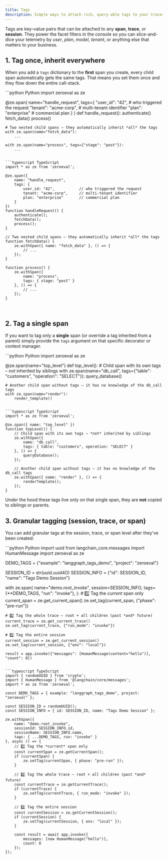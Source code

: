 ```yaml
---
title: Tags
description: Simple ways to attach rich, query-able tags to your traces.
---
```


Tags are key–value pairs that can be attached to any **span**, **trace**, or **session**. They power the facet filters in the console so you can slice-and-dice your telemetry by *user*, *plan*, *model*, *tenant*, or anything else that matters to your business.

## 1. Tag once, inherit everywhere

When you add a `tags` dictionary to the **first** span you create, every child span automatically gets the same tags.  That means you set them once and they flow down the entire call-stack.

<CodeGroup>
```python Python
import zeroeval as ze

@ze.span(
    name="handle_request",
    tags={
        "user_id": "42",          # who triggered the request
        "tenant": "acme-corp",    # multi-tenant identifier
        "plan": "enterprise"      # commercial plan
    }
)
def handle_request():
    authenticate()
    fetch_data()
    process()

    # Two nested child spans – they automatically inherit *all* the tags
    with ze.span(name="fetch_data"):
        ...

    with ze.span(name="process", tags={"stage": "post"}):
        ...
```

```typescript TypeScript
import * as ze from 'zeroeval';

@ze.span({
    name: "handle_request",
    tags: {
        user_id: "42",           // who triggered the request
        tenant: "acme-corp",     // multi-tenant identifier
        plan: "enterprise"       // commercial plan
    }
})
function handleRequest() {
    authenticate();
    fetchData();
    process();
}

// Two nested child spans – they automatically inherit *all* the tags
function fetchData() {
    ze.withSpan({ name: "fetch_data" }, () => {
        // ...
    });
}

function process() {
    ze.withSpan({ 
        name: "process", 
        tags: { stage: "post" }
    }, () => {
        // ...
    });
}
```
</CodeGroup>

<br/>

## 2. Tag a single span

If you want to tag only a **single** span (or override a tag inherited from a parent) simply provide the `tags` argument on that specific decorator or context manager.

<CodeGroup>
```python Python
import zeroeval as ze

@ze.span(name="top_level")
def top_level():
    # Child span with its own tags – *not* inherited by siblings
    with ze.span(name="db_call", tags={"table": "customers", "operation": "SELECT"}):
        query_database()

    # Another child span without tags – it has no knowledge of the db_call tags
    with ze.span(name="render"):
        render_template()
```

```typescript TypeScript
import * as ze from 'zeroeval';

@ze.span({ name: "top_level" })
function topLevel() {
    // Child span with its own tags – *not* inherited by siblings
    ze.withSpan({
        name: "db_call",
        tags: { table: "customers", operation: "SELECT" }
    }, () => {
        queryDatabase();
    });

    // Another child span without tags – it has no knowledge of the db_call tags
    ze.withSpan({ name: "render" }, () => {
        renderTemplate();
    });
}
```
</CodeGroup>

Under the hood these tags live only on that single span, they are **not** copied to siblings or parents.

## 3. Granular tagging (session, trace, or span)

You can add granular tags at the session, trace, or span level after they've been created:

<CodeGroup>
```python Python
import uuid
from langchain_core.messages import HumanMessage
import zeroeval as ze

DEMO_TAGS = {"example": "langgraph_tags_demo", "project": "zeroeval"}

SESSION_ID = str(uuid.uuid4())
SESSION_INFO = {"id": SESSION_ID, "name": "Tags Demo Session"}

with ze.span(
    name="demo.root_invoke",
    session=SESSION_INFO,
    tags={**DEMO_TAGS, "run": "invoke"},
):
    # 1️⃣ Tag the *current* span only
    current_span = ze.get_current_span()
    ze.set_tag(current_span, {"phase": "pre-run"})

    # 2️⃣ Tag the whole trace – root + all children (past *and* future)
    current_trace = ze.get_current_trace()
    ze.set_tag(current_trace, {"run_mode": "invoke"})

    # 3️⃣ Tag the entire session
    current_session = ze.get_current_session()
    ze.set_tag(current_session, {"env": "local"})

    result = app.invoke({"messages": [HumanMessage(content="hello")], "count": 0})
```

```typescript TypeScript
import { randomUUID } from 'crypto';
import { HumanMessage } from '@langchain/core/messages';
import * as ze from 'zeroeval';

const DEMO_TAGS = { example: "langgraph_tags_demo", project: "zeroeval" };

const SESSION_ID = randomUUID();
const SESSION_INFO = { id: SESSION_ID, name: "Tags Demo Session" };

ze.withSpan({
    name: "demo.root_invoke",
    sessionId: SESSION_INFO.id,
    sessionName: SESSION_INFO.name,
    tags: { ...DEMO_TAGS, run: "invoke" }
}, async () => {
    // 1️⃣ Tag the *current* span only
    const currentSpan = ze.getCurrentSpan();
    if (currentSpan) {
        ze.setTag(currentSpan, { phase: "pre-run" });
    }

    // 2️⃣ Tag the whole trace – root + all children (past *and* future)
    const currentTrace = ze.getCurrentTrace();
    if (currentTrace) {
        ze.setTag(currentTrace, { run_mode: "invoke" });
    }

    // 3️⃣ Tag the entire session
    const currentSession = ze.getCurrentSession();
    if (currentSession) {
        ze.setTag(currentSession, { env: "local" });
    }

    const result = await app.invoke({ 
        messages: [new HumanMessage("hello")], 
        count: 0 
    });
});
```
</CodeGroup>

